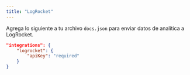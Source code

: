 ```yaml
---
title: "LogRocket"
---
```


Agrega lo siguiente a tu archivo `docs.json` para enviar datos de analítica a LogRocket.

```json Analytics options in docs.json
"integrations": {
    "logrocket": {
        "apiKey": "required"
    }
}
```